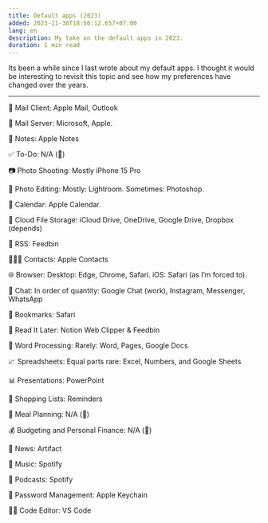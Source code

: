 ```yaml
---
title: Default apps (2023)
added: 2023-11-30T18:56:12.657+07:00
lang: en
description: My take on the default apps in 2023.
duration: 1 min read
---
```


Its been a while since I last wrote about my default apps. I thought it would be interesting to revisit this topic and see how my preferences have changed over the years.

---

📮 Mail Client: Apple Mail, Outlook

📮 Mail Server: Microsoft, Apple.

📝 Notes: Apple Notes

✅ To-Do: N/A (😬)

📷 Photo Shooting: Mostly iPhone 15 Pro

🎨 Photo Editing: Mostly: Lightroom. Sometimes: Photoshop.

📆 Calendar: Apple Calendar.

📁 Cloud File Storage: iCloud Drive, OneDrive, Google Drive, Dropbox (depends)

📖 RSS: Feedbin

🙍🏻‍♂️ Contacts: Apple Contacts

🌐 Browser: Desktop: Edge, Chrome, Safari. iOS: Safari (as I’m forced to).

💬 Chat: In order of quantity: Google Chat (work), Instagram, Messenger, WhatsApp

🔖 Bookmarks: Safari

📑 Read It Later: Notion Web Clipper & Feedbin

📜 Word Processing: Rarely: Word, Pages, Google Docs

📈 Spreadsheets: Equal parts rare: Excel, Numbers, and Google Sheets

📊 Presentations: PowerPoint

🛒 Shopping Lists: Reminders

🍴 Meal Planning: N/A (😬)

💰 Budgeting and Personal Finance: N/A (😬)

📰 News: Artifact

🎵 Music: Spotify

🎤 Podcasts: Spotify

🔐 Password Management: Apple Keychain

🧑‍💻 Code Editor: VS Code
